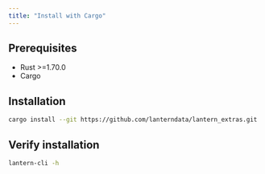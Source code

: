 ```yaml
---
title: "Install with Cargo"
---
```


## Prerequisites
- Rust >=1.70.0
- Cargo


## Installation

```bash
cargo install --git https://github.com/lanterndata/lantern_extras.git
```

## Verify installation

```bash
lantern-cli -h
```
